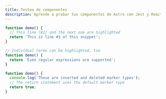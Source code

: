 ```yaml
---
title: Testeo de componentes
description: Aprende a probar tus componentes de Astro con Jest y React Testing Library.
---
```


<CardGrid>
  <LinkCard title="Authoring Markdown" href="/guides/authoring-content/" />
  <LinkCard title="Components" href="/components/using-components/" />
</CardGrid>

```js {2-3}
function demo() {
  // This line (#2) and the next one are highlighted
  return 'This is line #3 of this snippet';
}
```

```js "Individual terms" /Even.*supported/
// Individual terms can be highlighted, too
function demo() {
  return 'Even regular expressions are supported';
}
```

```js "return true;" ins="inserted" del="deleted"
function demo() {
  console.log('These are inserted and deleted marker types');
  // The return statement uses the default marker type
  return true;
}
```